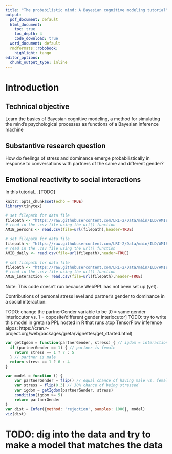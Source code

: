 ```yaml
---
title: "The probabilistic mind: A Bayesian cognitive modeling tutorial"
output:
  pdf_document: default
  html_document:
    toc: true
    toc_depth: 4
    code_download: true
  word_document: default
  rmdformats::robobook:
    highlight: tango
editor_options:
  chunk_output_type: inline
---
```


# Introduction

## Technical objective
Learn the basics of Bayesian cognitive modeling, a method for simulating the mind's psychological processes as functions of a Bayesian inference machine

## Substantive research question
How do feelings of stress and dominance emerge probabilistically in response to conversations with partners of the same and different gender?

## Emotional reactivity to social interactions
In this tutorial... [TODO]

```r
knitr::opts_chunk$set(echo = TRUE)
library(tinytex)
```

```r
# set filepath for data file
filepath <- "https://raw.githubusercontent.com/LRI-2/Data/main/ILD/AMIBshare_persons_2019_0501.csv"
# read in the .csv file using the url() function
AMIB_persons <- read.csv(file=url(filepath),header=TRUE)
```

```r
# set filepath for data file
filepath <- "https://raw.githubusercontent.com/LRI-2/Data/main/ILD/AMIBshare_daily_2019_0501.csv"
# read in the .csv file using the url() function
AMIB_daily <- read.csv(file=url(filepath),header=TRUE)
```

```r
# set filepath for data file
filepath <- "https://raw.githubusercontent.com/LRI-2/Data/main/ILD/AMIBshare_interaction_2019_0501.csv"
# read in the .csv file using the url() function
AMIB_interaction <- read.csv(file=url(filepath),header=TRUE)
```

Note: This code doesn't run because WebPPL has not been set up (yet).  

Contributions of personal stress level and partner's gender to dominance in a social interaction:  

TODO: change the partnerGender variable to be [0 = same gender interlocutor vs. 1 = opposite/different gender interlocutor]
TODO: try to write this model in greta (a PPL hosted in R that runs atop TensorFlow inference algos: https://cran.r-project.org/web/packages/greta/vignettes/get_started.html)
```js
var getIgdom = function(partnerGender, stress) { // igdom = interaction-level dominance
  if (partnerGender == 1) { // partner is female
    return stress == 1 ? 7 : 5
  } // partner is male
  return stress == 1 ? 6 : 4
}

var model = function () {
    var partnerGender = flip() // equal chance of having male vs. female partner
    var stress = flip(0.3) // 30% chance of being stressed
    var igdom = getIgdom(partnerGender, stress)
    condition(igdom >= 5)
    return partnerGender
}
var dist = Infer({method: 'rejection', samples: 1000}, model)
viz(dist)
```

# TODO: dig into the data and try to make a model that matches the data
